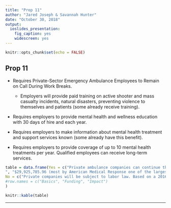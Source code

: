 ```yaml
---
title: "Prop 11"
author: "Jared Joseph & Savannah Hunter"
date: "October 30, 2018"
output:
  ioslides_presentation: 
    fig_caption: yes
    widescreen: yes
---
```


```r
knitr::opts_chunk$set(echo = FALSE)
```

## Prop 11 {.smaller}

<div class="columns-2">

* Requires Private-Sector Emergency Ambulance Employees to Remain on Call During Work Breaks.

  + Employers will provide paid training on active shooter and mass casualty incidents, natural disasters, preventing violence to themselves and patients (some already receive training).

+ Requires employers to provide mental health and wellness education with 30 days of hire and each year.

+ Requires employers to make information about mental health treatment and support services known (some already have this benefit).

+ Requires employers to provide coverage of up to 10 mental health treatments per year. Qualified employees can receive long-term services.

```r
table = data.frame(Yes = c("Private ambulance companies can continue their current practice (illegal under current labor law) of having EMTs and paramedics to stay on-duty “on call” during their meal and rest breaks to answer 911 calls. If scheduled breaks are interrupted by a call that meal or rest period does not count toward the meal or rest period entitled to the employee.
", "$29,925,785.96 (most by American Medical Response one of the largest private EMT and paramedic employers)",  "Any pending lawsuits for violating past labor law may be prevented.  "),
No = c("Private companies will be subject to labor law. Based on a 2016 court case these companies would have to provide EMTs and paramedics with off-duty meal and rest breaks that cannot be interrupted by 911 calls.", "$0.00", "Ambulance company costs may increase by about $100 million a year to operate more ambulances to fill in during breaks.")
#row.names = c("Basics", "Funding", "Impact")
)

knitr::kable(table)
```

</div>

***



```r

```

